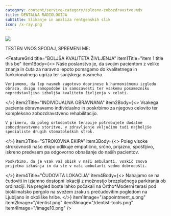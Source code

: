 ```yaml
---
category: content/service-category/splosno-zobozdravstvo.mdx
title: DENTALNA RADIOLOGIJA
subtitle: Slikanje in analiza rentgenskih slik
icon: /x-ray.png
---
```


![](/xraylowres.png)

TESTEN VNOS SPODAJ, SPREMENI ME:

<FeatureGrid
  title="BOLJŠA KVALITETA ŽIVLJENJA"
  item1Title="item 1 title this be"
  item1Body={<>
    Naše poslanstvo je, da svojim pacientom z veliko znanja in čuta za naravno lepoto pomagamo do kvalitetnega in funkcionalnega ugriza ter sanjskega nasmeha.
    
    Verjamemo, da lep nasmeh zagotovo doprinese k harmoničnemu izgledu obraza, dvigu samopodobe in samozavesti ter vsakemu posamezniku nepredstavljivo izboljša kvaliteto življenja v celoti.
  </>}
  item2Title="INDIVIDUALNA OBRAVNANA"
  item2Body={<>
    Vsakega pacienta obravnavamo individualno in poskrbimo za njegovo celovito ter kompleksno zobozdravstveno rehabilitacijo.
    
    V primeru, da poleg ortodontske terapije potrebujete dodatne zobozdravstvene storitve, v zdravljenje vključimo tudi najboljše specialiste drugih stomatoloških strok.
  </>}
  item3Title="STROKOVNA EKIPA"
  item3Body={<>
    Poleg visoke strokovnosti našo ekipo odlikuje empatično, srčno, prijazno, spoštljivo, iskreno predvsem pa odgovorno obnašanje do naših pacientov.
    
    Poskrbimo, da je vsak vaš obisk v naši ambulanti, vsakič znova prijetna izkušnja in da ste v naši ambulanti vedno dobrodošli.
  </>}
  item4Title="ČUDOVITA LOKACIJA"
  item4Body={<>
    Nahajamo se na čudoviti in izjemno dostopni lokaciji z možnostjo brezplačnega parkiranja ob ordinaciji. Na pregled boste lahko počakali na Ortho\*Moderni terasi pod bioklimatsko pergolo na svežem zraku s prečudovitim pogledom na Ljubljano in okoliške hribe.
  </>}
  item1Image="/appointment_s.png"
  item2Image="/dentist.png"
  item3Image="/dentist-tools.png"
  item4Image="/image10.png"
/>
